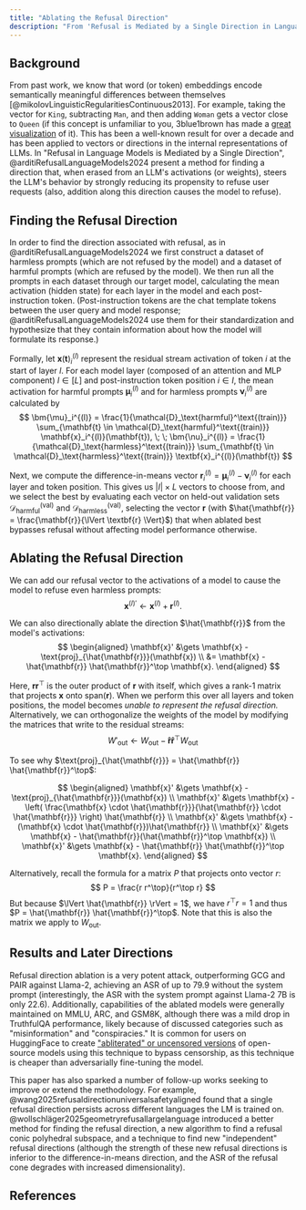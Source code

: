 ```yaml
---
title: "Ablating the Refusal Direction"
description: "From 'Refusal is Mediated by a Single Direction in Language Models'"
---
```


## Background
From past work, we know that word (or token) embeddings encode semantically meaningful differences between themselves [@mikolovLinguisticRegularitiesContinuous2013]. For example, taking the vector for `King`, subtracting `Man`, and then adding `Woman` gets a vector close to `Queen` (if this concept is unfamiliar to you, 3blue1brown has made a [great visualization](https://youtube.com/shorts/FJtFZwbvkI4?si=dF8DIFeSScgEHc-c) of it). This has been a well-known result for over a decade and has been applied to vectors or directions in the internal representations of LLMs. In "Refusal in Language Models is Mediated by a Single Direction", @arditiRefusalLanguageModels2024 present a method for finding a direction that, when erased from an LLM's activations (or weights), steers the LLM's behavior by strongly reducing its propensity to refuse user requests (also, addition along this direction causes the model to refuse).

## Finding the Refusal Direction
In order to find the direction associated with refusal, as in @arditiRefusalLanguageModels2024 we first construct a dataset of harmless prompts (which are not refused by the model) and a dataset of harmful prompts (which are refused by the model). We then run all the prompts in each dataset through our target model, calculating the mean activation (hidden state) for each layer in the model and each post-instruction token. (Post-instruction tokens are the chat template tokens between the user query and model response; @arditiRefusalLanguageModels2024 use them for their standardization and hypothesize that they contain information about how the model will formulate its response.) 

Formally, let $\mathbf{x}(\mathbf{t})_i^{(l)}$ represent the residual stream activation of token $i$ at the start of layer $l$. For each model layer (composed of an attention and MLP component) $l \in [L]$ and post-instruction token position $i \in I$, the mean activation for harmful prompts $\bm{\mu}_i^{(l)}$ and for harmless prompts $\bm{\nu}_i^{(l)}$ are calculated by
$$
\bm{\mu}_i^{(l)} = \frac{1}{\mathcal{D}_\text{harmful}^\text{(train)}} \sum_{\mathbf{t} \in \mathcal{D}_\text{harmful}^\text{(train)}} \mathbf{x}_i^{(l)}(\mathbf{t}), \; \;
\bm{\nu}_i^{(l)} = \frac{1}{\mathcal{D}_\text{harmless}^\text{(train)}} \sum_{\mathbf{t} \in \mathcal{D}_\text{harmless}^\text{(train)}} \textbf{x}_i^{(l)}(\mathbf{t})
$$

Next, we compute the difference-in-means vector $\textbf{r}_i^{(l)} = \bm{\mu}_i^{(l)} - \bm{\nu}_i^{(l)}$ for each layer and token position. This gives us $|I| \times L$ vectors to choose from, and we select the best by evaluating each vector on held-out validation sets $\mathcal{D}_\text{harmful}^\text{(val)}$ and $\mathcal{D}_\text{harmless}^\text{(val)}$, selecting the vector $\mathbf{r}$ (with $\hat{\mathbf{r}} = \frac{\mathbf{r}}{\lVert \textbf{r} \Vert}$) that when ablated best bypasses refusal without affecting model performance otherwise.

## Ablating the Refusal Direction
We can add our refusal vector to the activations of a model to cause the model to refuse even harmless prompts:
$$
\mathbf{x}^{(l)'} \gets \mathbf{x}^{(l)} + \mathbf{r}^{(l)}.
$$

We can also directionally ablate the direction $\hat{\mathbf{r}}$ from the model's activations:
$$
\begin{aligned}
\mathbf{x}' &\gets \mathbf{x} - \text{proj}_{\hat{\mathbf{r}}}(\mathbf{x}) \\
&= \mathbf{x} - \hat{\mathbf{r}} \hat{\mathbf{r}}^\top \mathbf{x}.
\end{aligned}
$$


Here, $\mathbf{r r}^\top$ is the outer product of $\mathbf{r}$ with itself, which gives a rank-1 matrix that projects $\mathbf{x}$ onto $\text{span}(\mathbf{r})$. When we perform this over all layers and token positions, the model becomes *unable to represent the refusal direction.* Alternatively, we can orthogonalize the weights of the model by modifying the matrices that write to the residual streams:
$$
W'_\text{out} \gets W_\text{out} - \mathbf{\hat{r} \hat{r}}^\top W_\text{out}
$$

<Dropdown title="I don't understand that math.">

To see why $\text{proj}_{\hat{\mathbf{r}}} = \hat{\mathbf{r}} \hat{\mathbf{r}}^\top$:

$$
\begin{aligned}
\mathbf{x}' &\gets \mathbf{x} - \text{proj}_{\hat{\mathbf{r}}}(\mathbf{x}) \\
\mathbf{x}' &\gets \mathbf{x} - \left( \frac{\mathbf{x} \cdot \hat{\mathbf{r}}}{\hat{\mathbf{r}} \cdot \hat{\mathbf{r}}} \right) \hat{\mathbf{r}} \\
\mathbf{x}' &\gets \mathbf{x} - (\mathbf{x} \cdot \hat{\mathbf{r}})\hat{\mathbf{r}} \\
\mathbf{x}' &\gets \mathbf{x} - \hat{\mathbf{r}}(\hat{\mathbf{r}}^\top \mathbf{x}) \\
\mathbf{x}' &\gets \mathbf{x} - \hat{\mathbf{r}} \hat{\mathbf{r}}^\top \mathbf{x}.
\end{aligned}
$$

Alternatively, recall the formula for a matrix $P$ that projects onto vector $r$:
$$
P = \frac{r r^\top}{r^\top r}
$$
But because $\lVert \hat{\mathbf{r}} \rVert = 1$, we have $r^\top r = 1$ and thus $P = \hat{\mathbf{r}} \hat{\mathbf{r}}^\top$. Note that this is also the matrix we apply to $W_\text{out}$.

</Dropdown>

## Results and Later Directions
Refusal direction ablation is a very potent attack, outperforming GCG and PAIR against Llama-2, achieving an ASR of up to 79.9 without the system prompt (interestingly, the ASR with the system prompt against Llama-2 7B is only 22.6). Additionally, capabilities of the ablated models were generally maintained on MMLU, ARC, and GSM8K, although there was a mild drop in TruthfulQA performance, likely because of discussed categories such as "misinformation" and "conspiracies." It is common for users on HuggingFace to create ["abliterated" or uncensored versions](https://huggingface.co/blog/mlabonne/abliteration) of open-source models using this technique to bypass censorship, as this technique is cheaper than adversarially fine-tuning the model.

This paper has also sparked a number of follow-up works seeking to improve or extend the methodology. For example, @wang2025refusaldirectionuniversalsafetyaligned found that a single refusal direction persists across different languages the LM is trained on. @wollschläger2025geometryrefusallargelanguage introduced a better method for finding the refusal direction, a new algorithm to find a refusal conic polyhedral subspace, and a technique to find new "independent" refusal directions (although the strength of these new refusal directions is inferior to the difference-in-means direction, and the ASR of the refusal cone degrades with increased dimensionality).

## References
